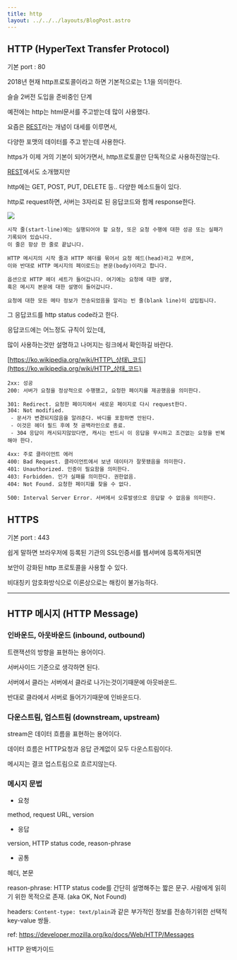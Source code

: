 ```yaml
---
title: http
layout: ../../../layouts/BlogPost.astro
---
```


## HTTP \(HyperText Transfer Protocol\)

기본 port : 80

2018년 현재 http프로토콜이라고 하면 기본적으로는 1.1을 의미한다.

슬슬 2버전 도입을 준비중인 단계

예전에는 http는 html문서를 주고받는데 많이 사용했다.

요즘은 [REST](/server-side/rest)라는 개념이 대세를 이루면서,

다양한 포맷의 데이터를 주고 받는데 사용한다.

https가 이제 거의 기본이 되어가면서, http프로토콜만 단독적으로 사용하진않는다.

[REST](/server-side/rest)에서도 소개했지만

http에는 GET, POST, PUT, DELETE 등.. 다양한 메소드들이 있다.

http로 request하면, 서버는 3자리로 된 응답코드와 함께 response한다.

<img src="/images/http-msg.png" />

```
시작 줄(start-line)에는 실행되어야 할 요청, 또은 요청 수행에 대한 성공 또는 실패가 기록되어 있습니다.
이 줄은 항상 한 줄로 끝납니다.

HTTP 메시지의 시작 줄과 HTTP 헤더를 묶어서 요청 헤드(head)라고 부르며,
이와 반대로 HTTP 메시지의 페이로드는 본문(body)이라고 합니다.

옵션으로 HTTP 헤더 세트가 들어갑니다. 여기에는 요청에 대한 설명,
혹은 메시지 본문에 대한 설명이 들어갑니다.

요청에 대한 모든 메타 정보가 전송되었음을 알리는 빈 줄(blank line)이 삽입됩니다.
```

그 응답코드를 http status code라고 한다.

응답코드에는 어느정도 규칙이 있는데,

많이 사용하는것만 설명하고 나머지는 링크에서 확인하길 바란다.

[https://ko.wikipedia.org/wiki/HTTP\_상태\_코드](https://ko.wikipedia.org/wiki/HTTP_상태_코드)

```
2xx: 성공
200: 서버가 요청을 정상적으로 수행했고, 요청한 페이지를 제공했음을 의미한다.
```

```
301: Redirect. 요청한 페이지에서 새로운 페이지로 다시 request한다.
304: Not modified.
 - 문서가 변경되지않음을 알려준다. 바디를 포함하면 안된다.
 - 이것은 헤더 필드 후에 첫 공백라인으로 종료.
 - 304 응답이 캐시되지않았다면, 캐시는 반드시 이 응답을 무시하고 조건없는 요청을 반복해야 한다.
```

```
4xx: 주로 클라이언트 에러
400: Bad Request. 클라이언트에서 보낸 데이터가 잘못됐음을 의미한다.
401: Unauthorized. 인증이 필요함을 의미한다.
403: Forbidden. 인가 실패를 의미한다. 권한없음.
404: Not Found. 요청한 페이지를 찾을 수 없다.
```

```
500: Interval Server Error. 서버에서 오류발생으로 응답할 수 없음을 의미한다.
```

## HTTPS

기본 port : 443

쉽게 말하면 브라우저에 등록된 기관의 SSL인증서를 웹서버에 등록하게되면

보안이 강화된 http 프로토콜을 사용할 수 있다.

비대칭키 암호화방식으로 이론상으로는 해킹이 불가능하다.

---

## HTTP 메시지 (HTTP Message)

### 인바운드, 아웃바운드 (inbound, outbound)

트랜잭션의 방향을 표현하는 용어이다.

서버사이드 기준으로 생각하면 된다.

서버에서 클라는 서버에서 클라로 나가는것이기때문에 아웃바운드.

반대로 클라에서 서버로 들어가기때문에 인바운드다.

### 다운스트림, 업스트림 (downstream, upstream)

stream은 데이터 흐름을 표현하는 용어이다.

데이터 흐름은 HTTP요청과 응답 관계없이 모두 다운스트림이다.

메시지는 결코 업스트림으로 흐르지않는다.

### 메시지 문법

* 요청

method, request URL, version

* 응답

version, HTTP status code, reason-phrase

* 공통

헤더, 본문

reason-phrase: HTTP status code를 간단히 설명해주는 짧은 문구. 사람에게 읽히기 위한 목적으로 존재. (aka OK, Not Found)

headers: ```Content-type: text/plain```과 같은 부가적인 정보를 전송하기위한 선택적 key-value 쌍들.

ref: https://developer.mozilla.org/ko/docs/Web/HTTP/Messages

HTTP 완벽가이드